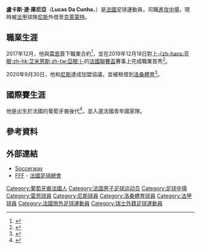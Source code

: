 {{Infobox football biography
| name = 盧卡斯·達·庫尼亞<br />''Lucas Da Cunha''
| fullname = Lucas Da Cunha
| image = 
| birth_date = {{birth date and age|2001|6|9|df=yes}}
| birth_place = [[法國|法國]][[羅阿訥|羅阿訥]]
| height = {{height|m=1.74}}
| currentclub = [[克莱蒙足球俱乐部|克萊蒙特]] ([[尼斯蔚藍海岸奧林匹克體操俱樂部|尼斯]]外借)
| clubnumber = 10
| position = [[中場#進攻中場|進攻中場]]
| youthyears1 = 2007–2010
| youthclubs1 = 羅阿訥Matel 
| youthyears2 = 2010–2016
| youthclubs2 = 羅阿訥Foot
| youthyears3 = 2016–2019
| youthclubs3 = [[雷恩足球俱樂部|雷恩]]
| years1 = 2018–2020
| clubs1 = [[雷恩足球俱樂部|雷恩二隊]]
| caps1 = 19
| goals1 = 4
| years2 = 2019–2020
| clubs2 = [[雷恩足球俱樂部|雷恩]]
| caps2 = 2
| goals2 = 0 
| years3 = 2020–
| clubs3 = [[尼斯蔚藍海岸奧林匹克體操俱樂部|尼斯]]
| caps3 = 10
| goals3 = 0 
| years4 = 2020–2021
| clubs4 = → [[洛桑體育足球俱樂部|洛桑體育]] (外借)
| caps4 = 27
| goals4 = 6  
| years5 = 2022–
| clubs5 = → [[克莱蒙足球俱乐部|克萊蒙特]] (外借)
| caps5 = 4
| goals5 = 1 
| nationalyears1 = 2017
| nationalteam1 = {{link-en|法國16歲以下國家足球隊|France national under-16 football team|法國U16}}
| nationalcaps1 = 6
| nationalgoals1 = 3
| nationalyears2 = 2017–2018
| nationalteam2 = {{link-en|法國17歲以下國家足球隊|France national under-17 football team|法國U17}}
| nationalcaps2 = 11
| nationalgoals2 = 3
| nationalyears3 = 2018–2019
| nationalteam3 = {{link-en|法國18歲以下國家足球隊|France national under-18 football team|法國U18}}
| nationalcaps3 = 7
| nationalgoals3 = 2
| pcupdate = 2022年2月27日
| ntupdate = 2020年2月4日
}}

'''盧卡斯·達·庫尼亞'''（'''Lucas Da Cunha'''，{{bd|2001年|6月9日||catIdx=Da Cunha, Lucas}}）是[[法國|法國]]足球運動員，司職[[中場#進攻中場|進攻中場]]，現時被[[法甲|法甲]]球隊[[尼斯蔚藍海岸奧林匹克體操俱樂部|尼斯]]外借至[[克莱蒙足球俱乐部|克萊蒙特]]。

== 職業生涯 ==
2017年12月，他與[[雷恩足球俱樂部|雷恩]]簽下職業合約<ref>{{Cite web|url=http://www.actufoot.com/national/de-roanne-a-rennes-lexplosion-de-lucas-da-cunha|title=De Roanne à Rennes, "L'explosion" de Lucas Da Cunha|date=2018-02-28|access-date=2020-10-01|archive-date=2020-11-30|archive-url=https://web.archive.org/web/20201130011753/http://www.actufoot.com/national/de-roanne-a-rennes-lexplosion-de-lucas-da-cunha/|dead-url=yes}}</ref>，並在2019年12月18日對上[[艾米恩斯體育會|-{zh-hans:亚眠;zh-hk:艾米恩斯;zh-tw:亞眠;}-]]的[[法國聯賽盃|法國聯賽盃]]賽事上完成職業首秀<ref>{{Cite web|url=https://us.soccerway.com/matches/2019/12/18/france/coupe-de-la-ligue/amiens-sporting-club-football/stade-rennais-fc/3184584/|title=Amiens SC vs. Rennes - 18 December 2019 - Soccerway|website=us.soccerway.com|access-date=2020-10-01|archive-date=2021-05-09|archive-url=https://web.archive.org/web/20210509220438/https://us.soccerway.com/matches/2019/12/18/france/coupe-de-la-ligue/amiens-sporting-club-football/stade-rennais-fc/3184584/|dead-url=no}}</ref>。

2020年9月30日，他和[[尼斯蔚藍海岸奧林匹克體操俱樂部|尼斯]]達成加盟協議，並被租借到[[洛桑體育足球俱樂部|洛桑體育]]<ref>{{Cite web|url=https://www.ogcnice.com/en/news/40743/da-cunha-signs-for-nice-and-joins-lausanne-with-guessand|title=Da Cunha signs for Nice and joins Lausanne with Guessand|website=ogcnice.com|date=2020-09-30|access-date=2020-10-01|archive-date=2021-04-24|archive-url=https://web.archive.org/web/20210424182241/https://www.ogcnice.com/en/news/40743/da-cunha-signs-for-nice-and-joins-lausanne-with-guessand|dead-url=no}}</ref>。

== 國際賽生涯 ==
他是出生於法國的葡萄牙裔後代<ref>{{Cite web|url=http://www.actufoot.com/35/video-le-triple-de-lucas-da-cunha-en-finale-du-championnat-de-france|title=Vidéo : le triplé de Lucas Da Cunha en finale du championnat de France !|date=2019-06-05|access-date=2020-10-01|archive-date=2019-12-19|archive-url=https://web.archive.org/web/20191219004358/http://www.actufoot.com/35/video-le-triple-de-lucas-da-cunha-en-finale-du-championnat-de-france/|dead-url=no}}</ref>，並入選法國青年國家隊。

== 參考資料 ==
{{reflist}}

== 外部連結 ==
* [https://int.soccerway.com/players/lucas-da-cunha/517599/ Soccerway] {{Wayback|url=https://int.soccerway.com/players/lucas-da-cunha/517599/ |date=20210509183614 }}
* [https://www.fff.fr/equipes-de-france/tous-les-joueurs/fiche-joueur/2544457833- FFF] {{Wayback|url=https://www.fff.fr/equipes-de-france/tous-les-joueurs/fiche-joueur/2544457833- |date=20191219004131 }} - [[法國足球總會|法國足球總會]]

<!--{{尼斯球员名单}}-->
{{克莱蒙球员名单}}

{{DEFAULTSORT:Da Cunha, Lucas}}
[[Category:葡萄牙裔法國人|Category:葡萄牙裔法國人]]
[[Category:法国男子足球运动员|Category:法国男子足球运动员]]
[[Category:足球中場|Category:足球中場]]
[[Category:雷恩球員|Category:雷恩球員]]
[[Category:尼斯球員|Category:尼斯球員]]
[[Category:洛桑體育球員|Category:洛桑體育球員]]
[[Category:法甲球員|Category:法甲球員]]
[[Category:法國旅外足球運動員|Category:法國旅外足球運動員]]
[[Category:瑞士外籍足球運動員|Category:瑞士外籍足球運動員]]